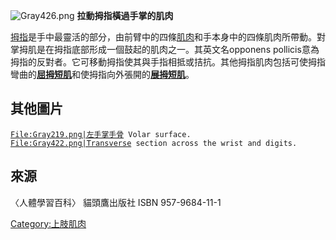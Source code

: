 [[File:Gray426.png|thumb]]
'''拉動拇指橫過手掌的肌肉'''

[[拇指|拇指]]是手中最靈活的部分，由前臂中的四條[[肌肉|肌肉]]和手本身中的四條肌肉所帶動。對掌拇肌是在拇指底部形成一個鼓起的肌肉之一。其英文名opponens pollicis意為拇指的反對者。它可移動拇指使其與手指相抵或拮抗。其他拇指肌肉包括可使拇指彎曲的'''[[屈拇短肌|屈拇短肌]]'''和使拇指向外張開的'''[[展拇短肌|展拇短肌]]'''。

== 其他圖片 ==
<gallery>
 File:Gray219.png|左手掌手骨 Volar surface.
 File:Gray422.png|Transverse section across the wrist and digits.
</gallery>

== 來源 ==
〈人體學習百科〉 貓頭鷹出版社
ISBN 957-9684-11-1

{{muscle}}
{{Muscle-stub}}

[[Category:上肢肌肉|Category:上肢肌肉]]